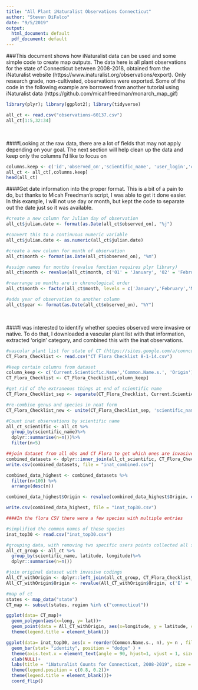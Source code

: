 ```yaml
---
title: "All Plant iNaturalist Observations Connecticut"
author: "Steven DiFalco"
date: "9/5/2019"
output:
  html_document: default
  pdf_document: default
---
```

###This document shows how iNaturalist data can be used and some simple code to create map outputs. The data here is all plant observations for the state of Connecticut between 2008-2018, obtained from the iNaturalist website (https://www.inaturalist.org/observations/export). Only research grade, non-cultivated, observations were exported. Some of the code in the following example are borrowed from another tutorial using iNaturalist data (https://github.com/micahfreedman/monarch_map_gif)
```r
library(plyr); library(ggplot2); library(tidyverse)
```
```r
all_ct <- read.csv("observations-60137.csv")
all_ct[1:5,32:34]
```
<br>

####Looking at the raw data, there are a lot of fields that may not apply depending on your goal. The next section will help clean up the data and keep only the columns I'd like to focus on
```r
columns.keep <- c('id','observed_on','scientific_name', 'user_login','common_name', 'taxon_id','quality_grade','place_guess','latitude','longitude','url')
all_ct <- all_ct[,columns.keep]
head(all_ct)
```

####Get date information into the proper format. This is a bit of a pain to do, but thanks to Micah Freedman's script, I was able to get it done easier. In this example, I will not use day or month, but kept the code to separate out the date just so it was available.
```r
#create a new column for Julian day of observation
all_ct$julian.date <- format(as.Date(all_ct$observed_on), "%j") 

#convert this to a continuous numeric variable
all_ct$julian.date <- as.numeric(all_ct$julian.date) 

#create a new column for month of observation
all_ct$month <- format(as.Date(all_ct$observed_on), "%m")

#assign names for months (revalue function requires plyr library)
all_ct$month <- revalue(all_ct$month, c('01' = 'January', '02' = 'February', '03' = 'March', '04' = 'April', '05' = 'May', '06' = 'June', '07' = 'July', '08' = 'August', '09' = 'September', '10' = 'October', '11' = 'November', '12' = 'December')) 

#rearrange so months are in chronological order
all_ct$month <- factor(all_ct$month, levels = c('January','February','March','April','May','June','July','August','September','October','November','December')) 

#adds year of observation to another column 
all_ct$year <- format(as.Date(all_ct$observed_on), "%Y")
```
<br>

####I was interested to identify whether species observed were invasive or native. To do that, I downloaded a vascular plant list with that information, extracted 'origin' category, and combined this with the inat observations.
```r
#vascular plant list for state of CT (https://sites.google.com/a/conncoll.edu/vascular-plants-of-connecticut-checklist/)
CT_Flora_Checklist <- read.csv("CT Flora Checklist 8-1-14.csv")

#keep certain columns from dataset
column_keep <- c('Current.Scienticfic.Name','Common.Name.s.', 'Origin')
CT_Flora_Checklist <- CT_Flora_Checklist[,column_keep]

#get rid of the extraneous things at end of scientific name
CT_Flora_Checklist_sep <- separate(CT_Flora_Checklist, Current.Scienticfic.Name, into = c('genus', 'species'),sep = " ")

#re-combine genus and species in neat form
CT_Flora_Checklist_new <- unite(CT_Flora_Checklist_sep, 'scientific_name', c('genus', 'species'), sep= " ")

#Count inat observations by scientific name
all_ct_scientific <- all_ct %>%
  group_by(scientific_name)%>%
  dplyr::summarise(n=n())%>%  
  filter(n>5) 

##join dataset from all obs and CT Flora to get which ones are invasive/native.
combined_datasets <- dplyr::inner_join(all_ct_scientific, CT_Flora_Checklist_new, by= "scientific_name")
write.csv(combined_datasets, file = "inat_combined.csv")

combined_data_highest <- combined_datasets %>%
  filter(n>100) %>%
  arrange(desc(n))

combined_data_highest$Origin <- revalue(combined_data_highest$Origin, c('E' = 'Invasive', 'I' = 'Invasive', 'N' = 'Native'))

write.csv(combined_data_highest, file = "inat_top30.csv")
```

```r
####In the flora CSV there were a few species with multiple entries 

#simplified the common names of these species
inat_top30 <- read.csv("inat_top30.csv")

#grouping data, with removing two specific users points collected all same day/location
all_ct_group <- all_ct %>% 
  group_by(scientific_name, latitude, longitude)%>% 
  dplyr::summarise(n=n()) 

#join original dataset with invasive codings
All_CT_withOrigin <- dplyr::left_join(all_ct_group, CT_Flora_Checklist_new, by = "scientific_name")
All_CT_withOrigin$Origin <- revalue(All_CT_withOrigin$Origin, c('E' = 'Invasive', 'I' = 'Invasive', 'N' = 'Native'))

#map of ct
states <- map_data("state")
CT_map <- subset(states, region %in% c("connecticut"))

ggplot(data= CT_map)+
  geom_polygon(aes(x=long, y= lat))+
  geom_point(data = All_CT_withOrigin, aes(x=longitude, y = latitude, color = All_CT_withOrigin$Origin), na.rm= TRUE)+
  theme(legend.title = element_blank())

ggplot(data= inat_top30, aes(x = reorder(Common.Name.s., n), y= n , fill = Origin)) + #change to -n if want aescending order or descending in other rotation
  geom_bar(stat= "identity", position = "dodge" ) +
  theme(axis.text.x = element_text(angle = 90, hjust=1, vjust = 1, size = 12))+
  xlab(NULL)+
  labs(title = "iNaturalist Counts for Connecticut, 2008-2019", size = 12)+
  theme(legend.position = c(0.8, 0.2))+
  theme(legend.title = element_blank())+
  coord_flip()

```
